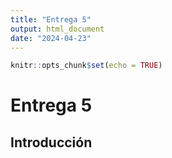 ---
title: "Entrega 5"
output: html_document
date: "2024-04-23"
---

```{r setup, include=FALSE}
knitr::opts_chunk$set(echo = TRUE)
```

# Entrega 5

## Introducción 

## 